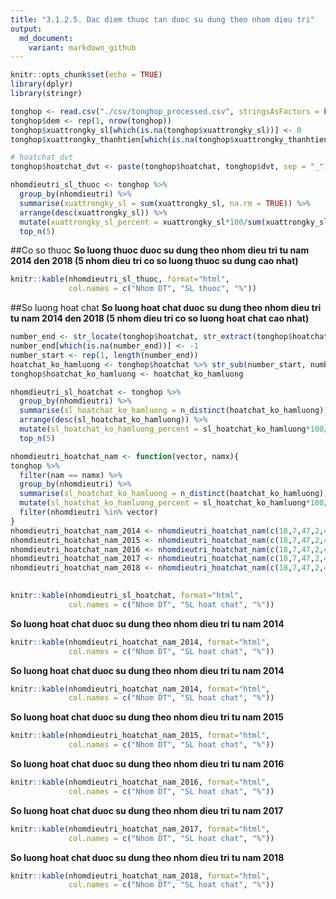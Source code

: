 ```yaml
---
title: "3.1.2.5. Dac diem thuoc tan duoc su dung theo nhom dieu tri"
output:
  md_document:
    variant: markdown_github
---
```


```r
knitr::opts_chunk$set(echo = TRUE)
library(dplyr)
library(stringr)
```

```r
tonghop <- read.csv("./csv/tonghop_processed.csv", stringsAsFactors = FALSE)
tonghop$dem <- rep(1, nrow(tonghop))
tonghop$xuattrongky_sl[which(is.na(tonghop$xuattrongky_sl))] <- 0
tonghop$xuattrongky_thanhtien[which(is.na(tonghop$xuattrongky_thanhtien))] <- 0

# hoatchat_dvt
tonghop$hoatchat_dvt <- paste(tonghop$hoatchat, tonghop$dvt, sep = "_")

```

```r
nhomdieutri_sl_thuoc <- tonghop %>%
  group_by(nhomdieutri) %>%
  summarise(xuattrongky_sl = sum(xuattrongky_sl, na.rm = TRUE)) %>%
  arrange(desc(xuattrongky_sl)) %>%
  mutate(xuattrongky_sl_percent = xuattrongky_sl*100/sum(xuattrongky_sl)) %>%
  top_n(5)
```

##Co so thuoc
**So luong thuoc duoc su dung theo nhom dieu tri tu nam 2014 den 2018 (5 nhom dieu tri co so luong thuoc su dung cao nhat)** 

```r
knitr::kable(nhomdieutri_sl_thuoc, format="html", 
             col.names = c("Nhom DT", "SL thuoc", "%"))
```


##So luong hoat chat
**So luong hoat chat duoc su dung theo nhom dieu tri tu nam 2014 den 2018 (5 nhom dieu tri co so luong hoat chat cao nhat)**
```r
number_end <- str_locate(tonghop$hoatchat, str_extract(tonghop$hoatchat, "_\\d"))[,1]
number_end[which(is.na(number_end))] <- -1
number_start <- rep(1, length(number_end))
hoatchat_ko_hamluong <- tonghop$hoatchat %>% str_sub(number_start, number_end-1)
tonghop$hoatchat_ko_hamluong <- hoatchat_ko_hamluong

nhomdieutri_sl_hoatchat <- tonghop %>%
  group_by(nhomdieutri) %>%
  summarise(sl_hoatchat_ko_hamluong = n_distinct(hoatchat_ko_hamluong)) %>%
  arrange(desc(sl_hoatchat_ko_hamluong)) %>%
  mutate(sl_hoatchat_ko_hamluong_percent = sl_hoatchat_ko_hamluong*100/sum(sl_hoatchat_ko_hamluong)) %>%
  top_n(5)
```

```r
nhomdieutri_hoatchat_nam <- function(vector, namx){
tonghop %>%
  filter(nam == namx) %>%
  group_by(nhomdieutri) %>%
  summarise(sl_hoatchat_ko_hamluong = n_distinct(hoatchat_ko_hamluong))  %>%
  mutate(sl_hoatchat_ko_hamluong_percent = sl_hoatchat_ko_hamluong*100/sum(sl_hoatchat_ko_hamluong)) %>%
  filter(nhomdieutri %in% vector)
}
nhomdieutri_hoatchat_nam_2014 <- nhomdieutri_hoatchat_nam(c(18,7,47,2,48), 2014)
nhomdieutri_hoatchat_nam_2015 <- nhomdieutri_hoatchat_nam(c(18,7,47,2,48), 2015)
nhomdieutri_hoatchat_nam_2016 <- nhomdieutri_hoatchat_nam(c(18,7,47,2,48), 2016)
nhomdieutri_hoatchat_nam_2017 <- nhomdieutri_hoatchat_nam(c(18,7,47,2,48), 2017)
nhomdieutri_hoatchat_nam_2018 <- nhomdieutri_hoatchat_nam(c(18,7,47,2,48), 2018)
  
```


```r
knitr::kable(nhomdieutri_sl_hoatchat, format="html", 
             col.names = c("Nhom DT", "SL hoat chat", "%"))

```

**So luong hoat chat duoc su dung theo nhom dieu tri tu nam 2014**
```r
knitr::kable(nhomdieutri_hoatchat_nam_2014, format="html", 
             col.names = c("Nhom DT", "SL hoat chat", "%"))
```

**So luong hoat chat duoc su dung theo nhom dieu tri tu nam 2014**
```r
knitr::kable(nhomdieutri_hoatchat_nam_2014, format="html", 
             col.names = c("Nhom DT", "SL hoat chat", "%"))
```

**So luong hoat chat duoc su dung theo nhom dieu tri tu nam 2015**
```r
knitr::kable(nhomdieutri_hoatchat_nam_2015, format="html", 
             col.names = c("Nhom DT", "SL hoat chat", "%"))
```

**So luong hoat chat duoc su dung theo nhom dieu tri tu nam 2016**
```r
knitr::kable(nhomdieutri_hoatchat_nam_2016, format="html", 
             col.names = c("Nhom DT", "SL hoat chat", "%"))
```

**So luong hoat chat duoc su dung theo nhom dieu tri tu nam 2017**
```r
knitr::kable(nhomdieutri_hoatchat_nam_2017, format="html", 
             col.names = c("Nhom DT", "SL hoat chat", "%"))
```

**So luong hoat chat duoc su dung theo nhom dieu tri tu nam 2018**
```r
knitr::kable(nhomdieutri_hoatchat_nam_2018, format="html", 
             col.names = c("Nhom DT", "SL hoat chat", "%"))
```
